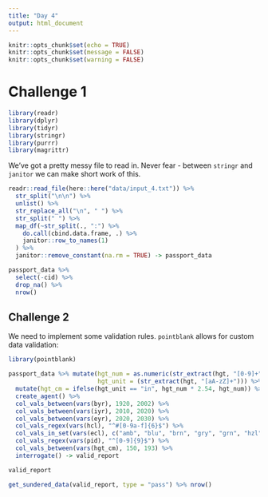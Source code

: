 ```yaml
---
title: "Day 4"
output: html_document
---
```

```r
knitr::opts_chunk$set(echo = TRUE)
knitr::opts_chunk$set(message = FALSE)
knitr::opts_chunk$set(warning = FALSE)
```

# Challenge 1

```r
library(readr)
library(dplyr)
library(tidyr)
library(stringr)
library(purrr)
library(magrittr)
```

We've got a pretty messy file to read in. Never fear - between `stringr` and `janitor` we can make short work of this.

```r
readr::read_file(here::here("data/input_4.txt")) %>% 
  str_split("\n\n") %>% 
  unlist() %>% 
  str_replace_all("\n", " ") %>% 
  str_split(" ") %>% 
  map_df(~str_split(., ":") %>% 
    do.call(cbind.data.frame, .) %>% 
    janitor::row_to_names(1)
  ) %>% 
  janitor::remove_constant(na.rm = TRUE) -> passport_data
```


```r
passport_data %>% 
  select(-cid) %>% 
  drop_na() %>% 
  nrow()
```

## Challenge 2

We need to implement some validation rules. `pointblank` allows for custom data validation:

```r
library(pointblank)

passport_data %>% mutate(hgt_num = as.numeric(str_extract(hgt, "[0-9]+")),
                         hgt_unit = (str_extract(hgt, "[aA-zZ]+"))) %>% 
  mutate(hgt_cm = ifelse(hgt_unit == "in", hgt_num * 2.54, hgt_num)) %>% 
  create_agent() %>% 
  col_vals_between(vars(byr), 1920, 2002) %>% 
  col_vals_between(vars(iyr), 2010, 2020) %>% 
  col_vals_between(vars(eyr), 2020, 2030) %>% 
  col_vals_regex(vars(hcl), "^#[0-9a-f]{6}$") %>% 
  col_vals_in_set(vars(ecl), c("amb", "blu", "brn", "gry", "grn", "hzl", "oth")) %>% 
  col_vals_regex(vars(pid), "^[0-9]{9}$") %>% 
  col_vals_between(vars(hgt_cm), 150, 193) %>% 
  interrogate() -> valid_report
```

```r
valid_report
```

```r
get_sundered_data(valid_report, type = "pass") %>% nrow()
```


